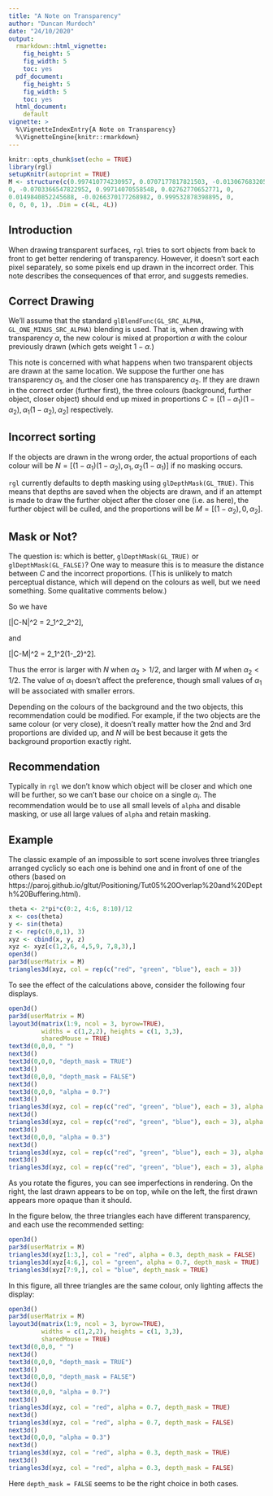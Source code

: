 ```yaml
---
title: "A Note on Transparency"
author: "Duncan Murdoch"
date: "24/10/2020"
output:
  rmarkdown::html_vignette:
    fig_height: 5
    fig_width: 5
    toc: yes
  pdf_document:
    fig_height: 5
    fig_width: 5
    toc: yes
  html_document:
    default
vignette: >
  %\VignetteIndexEntry{A Note on Transparency}
  %\VignetteEngine{knitr::rmarkdown}
---
```


```r
knitr::opts_chunk$set(echo = TRUE)
library(rgl)
setupKnitr(autoprint = TRUE)
M <- structure(c(0.997410774230957, 0.0707177817821503, -0.0130676832050085, 
0, -0.0703366547822952, 0.99714070558548, 0.02762770652771, 0, 
0.0149840852245688, -0.0266370177268982, 0.999532878398895, 0, 
0, 0, 0, 1), .Dim = c(4L, 4L))
```

## Introduction

When drawing transparent surfaces, `rgl` tries to sort objects
from back to front to get better rendering of transparency.
However, it doesn't sort each pixel separately, so some pixels
end up drawn in the incorrect order.  This note
describes the consequences of that error, and 
suggests remedies.

## Correct Drawing

We'll assume that the standard `glBlendFunc(GL_SRC_ALPHA, GL_ONE_MINUS_SRC_ALPHA)` blending is used.  That is,
when drawing with transparency $\alpha$, the new colour is
mixed at proportion $\alpha$ with the colour previously
drawn (which gets weight $1-\alpha$.)

This note is concerned with what happens when two transparent
objects are drawn at the same location.  We suppose the further
one has transparency $\alpha_1$, and the closer one 
has transparency $\alpha_2$.  If they are drawn in the correct
order (further first), the three colours (background, further
object, closer object) should end up mixed in proportions
$C = [(1-\alpha_1)(1-\alpha_2), \alpha_1(1-\alpha_2), \alpha_2]$
respectively.

## Incorrect sorting

If the objects are drawn in the wrong order, the actual 
proportions of each colour will be $N = [(1-\alpha_1)(1-\alpha_2),
\alpha_1, \alpha_2(1-\alpha_1)]$ if no masking occurs. 

`rgl` currently defaults to depth masking using `glDepthMask(GL_TRUE)`.  This means that depths are saved 
when the objects are drawn, and if an attempt is made to 
draw the further object after the closer one (i.e. as here),
the further object will be culled, and the proportions will be
$M = [(1-\alpha_2), 0, \alpha_2]$.

## Mask or Not?

The question is:  which is better, `glDepthMask(GL_TRUE)` or
`glDepthMask(GL_FALSE)`?  One way to measure this is to 
measure the distance between $C$ and the incorrect proportions.
(This is unlikely to match perceptual distance, which will
depend on the colours as well, but we need something. Some
qualitative comments below.)

So we have 

\[|C-N|^2 = 2\alpha_1^2\alpha_2^2\], 

and 

\[|C-M|^2 = 2\alpha_1^2(1-\alpha_2)^2\].

Thus the error is larger with $N$ when $\alpha_2 > 1/2$, and 
larger with $M$ when $\alpha_2 < 1/2$.  The value of $\alpha_1$
doesn't affect the preference, though small values of $\alpha_1$ will be associated with smaller errors.  

Depending on the colours of the background and the two
objects, this recommendation could be modified.  For example,
if the two objects are the same colour (or very close),
it doesn't really matter how the 2nd and 3rd proportions
are divided up, and $N$ will be best because it gets the
background proportion exactly right.


## Recommendation

Typically in `rgl` we don't know which object will be closer 
and which one will be further, so we can't base our choice on
a single $\alpha_i$.  The recommendation would be to use
all small levels of `alpha` and disable masking, or use all
large values of `alpha` and retain masking.

## Example

The classic example of an impossible to sort scene involves
three triangles arranged cyclicly so each one is behind one and in front
of one of the others (based on https://paroj.github.io/gltut/Positioning/Tut05%20Overlap%20and%20Depth%20Buffering.html).

```r
theta <- 2*pi*c(0:2, 4:6, 8:10)/12
x <- cos(theta)
y <- sin(theta)
z <- rep(c(0,0,1), 3)
xyz <- cbind(x, y, z)
xyz <- xyz[c(1,2,6, 4,5,9, 7,8,3),]
open3d()
par3d(userMatrix = M)
triangles3d(xyz, col = rep(c("red", "green", "blue"), each = 3))
```

To see the effect of the calculations above, consider the following four displays.

```r
open3d()
par3d(userMatrix = M)
layout3d(matrix(1:9, ncol = 3, byrow=TRUE),
         widths = c(1,2,2), heights = c(1, 3,3), 
         sharedMouse = TRUE)
text3d(0,0,0, " ")
next3d()
text3d(0,0,0, "depth_mask = TRUE")
next3d()
text3d(0,0,0, "depth_mask = FALSE")
next3d()
text3d(0,0,0, "alpha = 0.7")
next3d()
triangles3d(xyz, col = rep(c("red", "green", "blue"), each = 3), alpha = 0.7, depth_mask = TRUE)
next3d()
triangles3d(xyz, col = rep(c("red", "green", "blue"), each = 3), alpha = 0.7, depth_mask = FALSE)
next3d()
text3d(0,0,0, "alpha = 0.3")
next3d()
triangles3d(xyz, col = rep(c("red", "green", "blue"), each = 3), alpha = 0.3, depth_mask = TRUE)
next3d()
triangles3d(xyz, col = rep(c("red", "green", "blue"), each = 3), alpha = 0.3, depth_mask = FALSE)
```

As you rotate the figures, you can see imperfections in
rendering.  On the right, the last drawn appears to be on top,
while on the left, the first drawn appears more opaque than
it should.  

In the figure below, the three triangles each have different transparency, and each use the recommended setting:

```r
open3d()
par3d(userMatrix = M)
triangles3d(xyz[1:3,], col = "red", alpha = 0.3, depth_mask = FALSE)
triangles3d(xyz[4:6,], col = "green", alpha = 0.7, depth_mask = TRUE)
triangles3d(xyz[7:9,], col = "blue", depth_mask = TRUE)
```

In this figure, all three triangles are the same colour,
only lighting affects the display:
```r
open3d()
par3d(userMatrix = M)
layout3d(matrix(1:9, ncol = 3, byrow=TRUE),
         widths = c(1,2,2), heights = c(1, 3,3), 
         sharedMouse = TRUE)
text3d(0,0,0, " ")
next3d()
text3d(0,0,0, "depth_mask = TRUE")
next3d()
text3d(0,0,0, "depth_mask = FALSE")
next3d()
text3d(0,0,0, "alpha = 0.7")
next3d()
triangles3d(xyz, col = "red", alpha = 0.7, depth_mask = TRUE)
next3d()
triangles3d(xyz, col = "red", alpha = 0.7, depth_mask = FALSE)
next3d()
text3d(0,0,0, "alpha = 0.3")
next3d()
triangles3d(xyz, col = "red", alpha = 0.3, depth_mask = TRUE)
next3d()
triangles3d(xyz, col = "red", alpha = 0.3, depth_mask = FALSE)
```

Here `depth_mask = FALSE` seems to be the right choice in both cases.